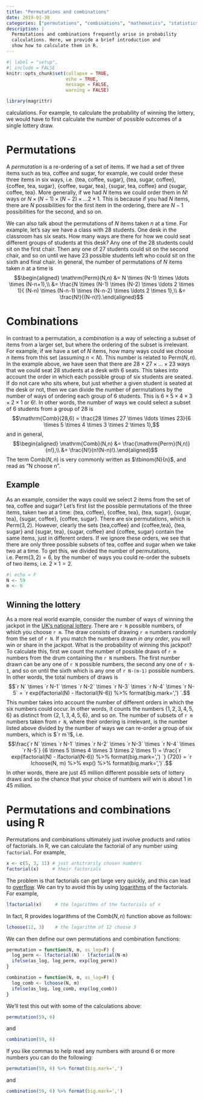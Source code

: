 ```yaml
---
title: "Permutations and combinations"
date: 2019-01-30
categories: ["permutations", "combinations", "mathematics", "statistics", "R"]
description: |
  Permutations and combinations frequently arise in probability
  calculations. Here, we provide a brief introduction and 
  show how to calculate them in R.
---
```


```r
#| label = "setup",
#| include = FALSE
knitr::opts_chunk$set(collapse = TRUE,
                      echo = TRUE,
                      message = FALSE,
                      warning = FALSE)

library(magrittr)

```


calculations. For example, to calculate the probability of winning the
lottery, we would have to first calculate the number of possible
outcomes of a single lottery draw.

# Permutations

A *permutation* is a re-ordering of a set of items. If we had a set of
three items such as tea, coffee and sugar, for example, we could order
these three items in six ways, i.e. {tea, coffee, sugar}, {tea, sugar,
coffee}, {coffee, tea, sugar}, {coffee, sugar, tea}, {sugar, tea,
coffee} and {sugar, coffee, tea}. More generally, if we had $N$ items we
could order them in $N!$ ways or $N
\times (N-1) \times (N-2) \times \ldots 2 \times 1$. This is because if
you had $N$ items, there are $N$ possibilities for the first item in the
ordering, there are $N-1$ possibilities for the second, and so on.

We can also talk about the permutations of $N$ items taken $n$ at a
time. For example, let's say we have a class with 28 students. One desk
in the classroom has six seats. How many ways are there for how we could
seat different groups of students at this desk? Any one of the 28
students could sit on the first chair. Then any one of 27 students could
sit on the second chair, and so on until we have 23 possible students
left who could sit on the sixth and final chair. In general, the number
of permutations of $N$ items taken $n$ at a time is $$\begin{aligned}
\mathrm{Perm}(N,n) &= N \times (N-1) \times \ldots \times (N-n+1),\\
&= \frac{N \times (N-1) \times (N-2) \times \ldots 2 \times 1}{ (N-n) \times (N-n-1) \times (N-n-2) \times \ldots 2 \times 1},\\
&= \frac{N!}{(N-n)!}.\end{aligned}$$

# Combinations

In contrast to a permutation, a *combination* is a way of selecting a
subset of items from a larger set, but where the ordering of the subset
is irrelevant. For example, if we have a set of $N$ items, how many ways
could we choose $n$ items from this set (assuming $n<N$). This number is
related to $\mathrm{Perm}(N,n)$. In the example above, we have seen that
there are $28
\times 27 \times \ldots \times 23$ ways that we could seat 28 students
at a desk with 6 seats. This takes into account the order in which each
possible group of six students are seated. If do not care who sits
where, but just whether a given student is seated at the desk or not,
then we can divide the number of permutations by the number of ways of
ordering each group of 6 students. This is
$6 \times 5 \times 4 \times 3 \times 2 \times 1$ or $6!$. In other
words, the number of ways we could select a subset of 6 students from a
group of 28 is $$\mathrm{Comb}(28,6) = \frac{28 \times 27 \times
\ldots \times 23}{6 \times 5 \times 4 \times 3 \times 2 \times 1},$$ and
in general, $$\begin{aligned}
\mathrm{Comb}(N,n) &= \frac{\mathrm{Perm}(N,n)}{n!},\\
&= \frac{N!}{n!(N-n)!}.\end{aligned}$$ The term $\mathrm{Comb}(N,n)$ is
very commonly written as $\tbinom{N}{n}$, and read as "N choose n".

## Example

As an example, consider the ways could we select
2 items from the set of tea, coffee and sugar? Let's first list the
possible permutations of the three items, taken two at a time: {tea,
coffee}, {coffee, tea}, {tea, sugar}, {sugar, tea}, {sugar, coffee},
{coffee, sugar}. There are six permutations, which is
$\mathrm{Perm}(3,2)$. However, clearly the sets {tea,coffee} and
{coffee,tea}, {tea, sugar} and {sugar, tea}, {sugar, coffee} and
{coffee, sugar} contain the same items, just in different orders. If we
ignore these orders, we see that there are only three possible subsets
of tea, coffee and sugar when we take two at a time. To get this, we
divided the number of permutations, i.e. $\mathrm{Perm}(3,2)=6$, by the
number of ways you could re-order the subsets of two items, i.e.
$2 \times 1 = 2$.

```r
#| echo = F
N <- 59
m <- 6
```

## Winning the lottery

As a more real world example, consider the number of ways of winning the jackpot in the [UK's national lottery](https://en.wikipedia.org/wiki/National_Lottery_(United_Kingdom)). 
There are `r N` possible numbers, of which you choose `r m`. The draw
consists of drawing `r m` numbers randomly from the set of `r N`. If you match
the numbers drawn *in any order*, you will win or share in the jackpot.
What is the probability of winning this jackpot? To calculate this,
first we count the number of possible draws of `r m` numbers from the drum
containing the `r N` numbers. The first number drawn can be any one of `r N`
possible numbers, the second any one of `r N-1`, and so on until the sixth
which is any one of `r N-(m-1)` possible numbers. In other words, the total
numbers of draws is
$$`r N` \times `r N-1` \times `r N-2` \times  `r N-3` \times  `r N-4` \times  `r N-5` = 
`r exp(lfactorial(N) - lfactorial(N-6)) %>% format(big.mark=',') `.$$
This number takes into account the number of
different orders in which the six numbers could occur. In other words,
it counts the numbers $\{1,2,3,4,5,6\}$ as distinct from
$\{2,1,3,4,5,6\}$, and so on. The number of subsets of `r m` numbers taken
from `r N`, where their ordering is irrelevant, is the number listed above
divided by the number of ways we can re-order a group of six numbers,
which is $`r m`!$, i.e.
$$\frac{`r N` \times `r N-1` \times `r N-2` \times  `r N-3` \times  `r N-4` \times  `r N-5`}
{6 \times 5 \times 4 \times 3 \times 2 \times 1} 
= \frac{`r exp(lfactorial(N) - lfactorial(N-6)) %>% format(big.mark=',') `}
{720} = `r lchoose(N, m) %>% exp() %>% format(big.mark=',')`.$$
In other words, there are just 45 million different possible sets
of lottery draws and so the chance that your choice of numbers will win
is about 1 in 45 million.


# Permutations and combinations using R

Permutations and combinations ultimately just involve products and ratios of factorials. 
In R, we can calculate the factorial of any number using `factorial`. For example,
```r
x <- c(5, 3, 11) # just arbitrarily chosen numbers
factorial(x)     # their factorials
```
The problem is that factorials can get large very quickly, and this can lead 
to [overflow](https://en.wikipedia.org/wiki/Integer_overflow). We can 
try to avoid this by using [logarithms](/notes/logarithms) of the factorials. For example,
```r
lfactorial(x)     # the logarithms of the factorials of x
```
In fact, R provides logarithms of the $\mathrm{Comb}(N,n)$ function above as follows:
```r
lchoose(12, 3)    # the logarithm of 12 choose 3
```
We can then define our own permutations and combination functions:
```r
permutation = function(N, m, as_log=F) {
  log_perm <- lfactorial(N) - lfactorial(N-m)
  ifelse(as_log, log_perm, exp(log_perm))
}

combination = function(N, m, as_log=F) {
  log_comb <- lchoose(N, m)
  ifelse(as_log, log_comb, exp(log_comb))
}
```
We'll test this out with some of the calculations above:
```r
permutation(59, 6)
```
and
```r
combination(59, 6)
```

If you like commas to help read any numbers with around 6 or more numbers you can do the following:
```r
permutation(59, 6) %>% format(big.mark=',')
```
and
```r
combination(59, 6) %>% format(big.mark=',')
```



